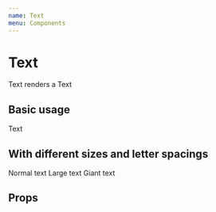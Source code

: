 ```yaml
---
name: Text
menu: Components
---
```




# Text

Text renders a Text

## Basic usage

<Playground>
  <Text fontSize={3} color="salmon">Text</Text>
</Playground>

## With different sizes and letter spacings

<Playground>
  <Box>
    <Text fontSize={1}>Normal text</Text>
    <Text fontSize={4} letterSpacing={1}>Large text</Text>
    <Text fontSize={36} letterSpacing={2}>Giant text</Text>
  </Box>
</Playground>

## Props

<PropsTable of={Text} />
